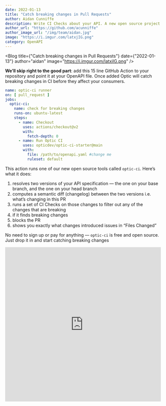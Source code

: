 ```yaml
---
date: 2022-01-13
title: "Catch breaking changes in Pull Requests"
author: Aidan Cunniffe
description: Write CI Checks about your API. A new open source project from Optic!
author_url: "https://github.com/acunniffe"
author_image_url: "/img/team/aidan.jpg"
image: "https://i.imgur.com/latxjIG.png"
category: OpenAPI
---
```



<Blog title={"Catch breaking changes in Pull Requests"} date={"2022-01-13"} author="aidan" image="https://i.imgur.com/latxjIG.png" />


**We’ll skip right to the good part**: add this 15 line GitHub Action to your repository and point it at your OpenAPI file. Once added Optic will catch breaking changes in CI before they affect your consumers.

```yaml  title=".github/workflows/api-checks.yaml"
name: optic-ci runner
on: [ pull_request ]
jobs:
  optic-ci:
    name: check for breaking changes
    runs-on: ubuntu-latest
    steps:
      - name: Checkout
        uses: actions/checkout@v2
        with:
          fetch-depth: 0
      - name: Run Optic CI
        uses: opticdev/optic-ci-starter@main
        with:
          file: /path/to/openapi.yaml #change me
          ruleset: default
```




This action runs one of our new open source tools called `optic-ci`. Here’s what it does:

1. resolves two versions of your API specification — the one on your base branch, and the one on your head branch
2. computes a semantic diff (changelog) between the two versions i.e. what’s changing in this PR
3. runs a set of CI Checks on those changes to filter out any of the changes that are breaking
4. if it finds breaking changes
 1. blocks the PR
 2. shows you exactly what changes introduced issues in “Files Changed”

No need to sign up or pay for anything — `optic-ci` is free and open source. Just drop it in and start catching breaking changes

<iframe src="https://www.loom.com/embed/b6349496ae844606ab7c9dfb7725c785" width="100%" height="500" frameBorder="0" webkitallowFullscreen mozallowFullscreen allowFullscreen/>

### The need for API-centric CI Checks
Optic helps teams track and review their API changes by making it easier for developers to work with OpenAPI and review each other's changes. Our tools have helped teams of all backgrounds start working API-first.

Every developer on a team needs to feel empowered to make API changes and build new capabilities, without being afraid of accidentally introducing a breaking change. With `optic-ci` checks you can be confident that breaking changes, even the more elusive ones, get caught by your team’s automated API checks in the CI pipeline.

Spectral can’t catch breaking changes because it only looks at one version of your specification at a time. In `optic-ci` rules about changes are easy to make. Here’s one of my favorites (included in the GitHub Action) which prevents a subtle breaking change: **adding a required query parameter.** That is breaking because clients would have to know to update their requests to include that required parameter or start getting unexpected 400s.

You could write a Spectral rule that prevents query parameters from being required, but that’s not actually what we want here. Some query parameters can be required if there were there in the last version of the operation. What we really want is a rule that applies only to added query parameters. Optic lets you write that rule in 4 lines of code:

```typescript
request.queryParameter.added.must('not required', (queryParameter) => {
  if (queryParameter.required)
      expect.fail('adding a required query parameter is a breaking change')
});
```
All breaking change checks are like the example above — they need more awareness of the API lifecycle to run at the right times.

## Empowering developers

When APIs break, its rarely the fault of developers. Nobody tries to break consumers or prematurely deprecate something — these mistakes happen because it is not always obvious how changing one or two lines of an OpenAPI file will impact users thousands of miles away. Defining a breaking change is hard, and most of them are subtle. Making the impact of changes and design choices visible long before code gets deployed helps everyone work more confidently and autonomously to improve the APIs.

Breaking changes is the first use case we’re releasing, but stay tuned the next few weeks as more design and governance oriented API checks are open sourced.

If you want to work closely with our team to set up `optic-ci` write custom rules, or contribute to the project [sign up for our beta](/book-demo)

## Get started

Go turn on `optic-ci` in your CI pipeline today! [Feedback welcome here](https://github.com/opticdev/optic/issues/new?assignees=&labels=optic-ci&template=OPTIC-CI.yml&title=%5BOptic-CI%5D%3A+), Support on [Discord](https://discord.useoptic.com).

This has been really exciting to build! Stay tuned for more open source rulesets, case studies, and tools for authoring your own checks!

